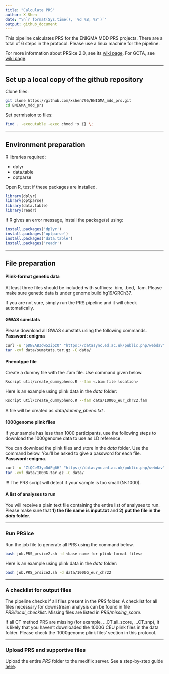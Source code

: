 ---
title: "Calculate PRS"
author: X Shen  
date: "\n`r format(Sys.time(), '%d %B, %Y')`"
output: github_document
---

This pipeline calculates PRS for the ENIGMA MDD PRS projects. There are a total of 6 steps in the protocol. Please use a linux machine for the pipeline.

For more information about PRSice 2.0, see its [wiki page](http://prsice.info/). For GCTA, see [wiki page](https://cnsgenomics.com/software/gcta).

------------------------------------------------------------------------

## Set up a local copy of the github repository

Clone files:

```{bash, eval=F}
git clone https://github.com/xshen796/ENIGMA_mdd_prs.git
cd ENIGMA_mdd_prs
```

Set permission to files:

```{bash, eval=F}
find . -executable -exec chmod +x {} \;
```

------------------------------------------------------------------------

## Environment preparation

R libraries required:

-   dplyr
-   data.table
-   optparse

Open R, test if these packages are installed.

```{r, eval = F}
library(dplyr)
library(optparse)
library(data.table)
library(readr)
```

If R gives an error message, install the package(s) using:

```{r, eval = F}
install.packages('dplyr')
install.packages('optparse')
install.packages('data.table')
install.packages('readr')
```

------------------------------------------------------------------------

## File preparation

#### Plink-format genetic data

At least three files should be included with suffixes: .bim, .bed, .fam. Please make sure genetic data is under genome build hg19/GRCh37.

If you are not sure, simply run the PRS pipeline and it will check automatically.

#### GWAS sumstats

Please download all GWAS sumstats using the following commands. **Password: enigma**

```{bash, eval=F}
curl -u "pDNEAB3dw5zipzO" "https://datasync.ed.ac.uk/public.php/webdav" -o data/sumstats.tar.gz
tar -xvf data/sumstats.tar.gz -C data/
```

#### Phenotype file

Create a dummy file with the .fam file. Use command given below.

```{bash, eval = F}
Rscript util/create_dummypheno.R --fam <.bim file location>
```

Here is an example using plink data in the *data* folder:

```{bash, eval = F}
Rscript util/create_dummypheno.R --fam data/1000G_eur_chr22.fam
```

A file will be created as *data/dummy_pheno.txt .*

#### 1000genome plink files

If your sample has less than 1000 participants, use the following steps to download the 1000genome data to use as LD reference.

You can download the plink files and store in the *data* folder. Use the command below. You'll be asked to give a password for each file. **Password: enigma**.

```{bash, eval=F}
curl -u "ZtQCeM3yoDdPg6H" "https://datasync.ed.ac.uk/public.php/webdav" -o data/1000G.tar.gz
tar -xvf data/1000G.tar.gz -C data/
```

!!! The PRS script will detect if your sample is too small (N\<1000).

#### A list of analyses to run

You will receive a plain text file containing the entire list of analyses to run. Please make sure that **1) the file name is input.txt** and **2) put the file in the *data* folder**.

------------------------------------------------------------------------

### Run PRSice

Run the job file to generate all PRS using the command below.

```{bash, eval=F}
bash job.PRS_prsice2.sh -d <base name for plink-format files>
```

Here is an example using plink data in the *data* folder:

```{bash, eval = F}
bash job.PRS_prsice2.sh -d data/1000G_eur_chr22
```

------------------------------------------------------------------------

### A checklist for output files

The pipeline checks if all files present in the *PRS* folder. A checklist for all files necessary for downstream analysis can be found in file *PRS/local_checklist*. Missing files are listed in *PRS/missing_score*.

If all CT method PRS are missing (for example, ...CT.all_score, ...CT.snp), it is likely that you haven't downloaded the 1000G CEU plink files in the data folder. Please check the '1000genome plink files' section in this protocol.

------------------------------------------------------------------------

### Upload PRS and supportive files

Upload the entire *PRS* folder to the medflix server. See a step-by-step guide [here](https://github.com/xshen796/ENIGMA_mdd_prs/blob/main/docs/Accessing%20your%20folder%20on%20MediaFlux%20ENIGMA%20MDD%20storage%20system%20updated%20Aug2020%5B2%5D.pdf).

